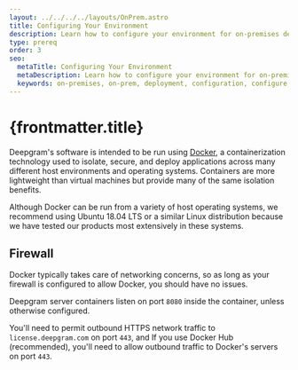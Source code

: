 ```yaml
---
layout: ../../../../layouts/OnPrem.astro
title: Configuring Your Environment
description: Learn how to configure your environment for on-premises deployments of Deepgram products.
type: prereq
order: 3
seo:
  metaTitle: Configuring Your Environment
  metaDescription: Learn how to configure your environment for on-premises deployments of Deepgram products.
  keywords: on-premises, on-prem, deployment, configuration, configure, required components, required
---
```


# {frontmatter.title}

Deepgram's software is intended to be run using [Docker](https://www.docker.com/), a containerization technology used to isolate, secure, and deploy applications across many different host environments and operating systems. Containers are more lightweight than virtual machines but provide many of the same isolation benefits.

Although Docker can be run from a variety of host operating systems, we recommend using Ubuntu 18.04 LTS or a similar Linux distribution because we have tested our products most extensively in these systems.

## Firewall

Docker typically takes care of networking concerns, so as long as your firewall is configured to allow Docker, you should have no issues.

Deepgram server containers listen on port `8080` inside the container, unless otherwise configured.

You'll need to permit outbound HTTPS network traffic to `license.deepgram.com` on port `443`, and If you use Docker Hub (recommended), you'll need to allow outbound traffic to Docker's servers on port `443`.
